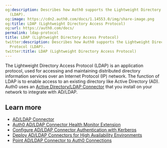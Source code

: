 ```yaml
---
og:description: Describes how Auth0 supports the Lightweight Directory Access Protocol
  (LDAP).
og:image: https://cdn2.auth0.com/docs/1.14553.0/img/share-image.png
og:title: LDAP (Lightweight Directory Access Protocol)
og:url: https://auth0.com/docs/
permalink: ldap-protocol
title: LDAP (Lightweight Directory Access Protocol)
twitter:description: Describes how Auth0 supports the Lightweight Directory Access
  Protocol (LDAP).
twitter:title: LDAP (Lightweight Directory Access Protocol)
---
```


The Lightweight Directory Access Protocol (LDAP) is an application protocol, used for accessing and maintaining distributed directory information services over an Internet Protocol (IP) network. The function of LDAP is to enable access to an existing directory like Active Directory (AD). Auth0 uses an [Active Directory/LDAP Connector](/docs/authenticate/identity-providers/enterprise-identity-providers/active-directory-ldap/ad-ldap-connector) that you install on your network to integrate with AD/LDAP.

## Learn more

* [AD/LDAP Connector](/docs/authenticate/identity-providers/enterprise-identity-providers/active-directory-ldap/ad-ldap-connector)
* [Auth0 AD/LDAP Connector Health Monitor Extension](/docs/customize/extensions/ad-ldap-connector-health-monitor)
* [Configure AD/LDAP Connector Authentication with Kerberos](/docs/authenticate/identity-providers/enterprise-identity-providers/active-directory-ldap/ad-ldap-connector/configure-ad-ldap-connector-with-kerberos)
* [Deploy AD/LDAP Connectors for High Availability Environments](/docs/authenticate/identity-providers/enterprise-identity-providers/active-directory-ldap/ad-ldap-connector/ad-ldap-high-availability)
* [Point AD/LDAP Connector to Auth0 Connections](/docs/authenticate/identity-providers/enterprise-identity-providers/active-directory-ldap/ad-ldap-connector/ad-ldap-connector-to-auth0)